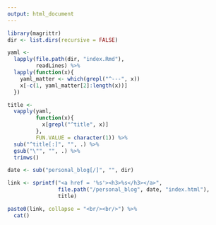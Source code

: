```yaml
---
output: html_document
---
```


```r
library(magrittr)
dir <- list.dirs(recursive = FALSE)

yaml <- 
  lapply(file.path(dir, "index.Rmd"),
         readLines) %>%
  lapply(function(x){
    yaml_matter <- which(grepl("^---", x))
    x[-c(1, yaml_matter[2]:length(x))]
  }) 

title <- 
  vapply(yaml,
         function(x){
           x[grepl("^title", x)]
         },
         FUN.VALUE = character(1)) %>%
  sub("^title[:]", "", .) %>%
  gsub("\"", "", .) %>%
  trimws()

date <- sub("personal_blog[/]", "", dir)

link <- sprintf("<a href = '%s'><h3>%s</h3></a>",
                file.path("/personal_blog", date, "index.html"),
                title)
```

```r
paste0(link, collapse = "<br/><br/>") %>%
  cat()
```